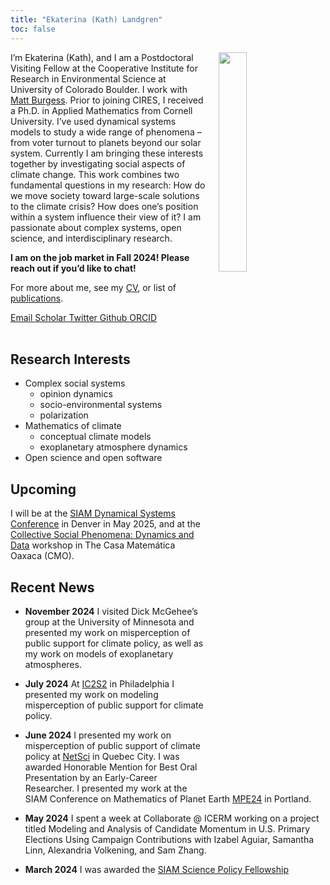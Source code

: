 ```yaml
---
title: "Ekaterina (Kath) Landgren"
toc: false
---
```


<img src="/assets/images/headshot.png" width="30%" hspace="20" align="right">
I'm Ekaterina (Kath),  and I am a Postdoctoral Visiting Fellow at the Cooperative Institute for Research in Environmental Science at University of Colorado Boulder. I work with [Matt Burgess](https://www.mattgburgess.ca). Prior to joining CIRES, I received a Ph.D. in Applied Mathematics from Cornell University. I've used dynamical systems models to study a wide range of phenomena -- from voter turnout to planets beyond our solar system.  Currently I am bringing these interests together by investigating social aspects of climate change. This work combines two fundamental questions in my research: How do we move society toward large-scale solutions to the climate crisis? How does one’s position within a system influence their view of it? I am passionate about complex systems, open science, and interdisciplinary research.

**I am on the job market in Fall 2024! Please reach out if you'd like to chat!**

For more about me, see my [CV](/assets/docs/CV.pdf), or list of [publications](/pages/publications.qmd). 

::: {.column-page-inset .text-center}
```{=html}
<a class="btn btn-outline-dark", href="mailto:ekaterina.landgren@colorado.edu" target="_blank" rel="noopener noreferrer">
    <i class="ai bi-envelope" role='img' aria-label='Email'></i> Email
</a>
<a class="btn btn-outline-dark", href="https://scholar.google.com/citations?user=pu9BpO0AAAAJ&hl" target="_blank" rel="noopener noreferrer">
    <i class="ai ai-google-scholar" role='img' aria-label='Google Scholar'></i> Scholar
</a>
<a class="btn btn-outline-dark", href="https://twitter.com/appliedkath" target="_blank" rel="noopener noreferrer">
    <i class="bi bi-twitter" role='img' aria-label='Twitter'></i> Twitter
</a>
<a class="btn btn-outline-dark", href="https://github.com/kathlandgren" target="_blank" rel="noopener noreferrer">
    <i class="bi bi-github" role='img' aria-label='Github'></i> Github
</a>
<a class="btn btn-outline-dark", href="https://orcid.org/0000-0001-6029-5216" target="_blank" rel="noopener noreferrer">
    <i class="ai ai-orcid" role='img' aria-label='ORCID'></i> ORCID
</a>
<br>
<br>
```
:::

## Research Interests
* Complex social systems
    + opinion dynamics
    + socio-environmental systems
    + polarization

* Mathematics of climate 
    + conceptual climate models 
    + exoplanetary atmosphere dynamics

* Open science and open software

## Upcoming
I will be at the [SIAM Dynamical Systems Conference](https://www.siam.org/conferences-events/siam-conferences/ds25/) in Denver in May 2025, and at the [Collective Social Phenomena: Dynamics and Data](https://www.birs.ca/events/2025/5-day-workshops/25w5326) workshop in The Casa Matemática Oaxaca (CMO). 

## Recent News

* **November 2024** 
I visited Dick McGehee's group at the University of Minnesota and presented my work on misperception of public support for climate policy, as well as my work on models of exoplanetary atmospheres.

* **July 2024** 
At [IC2S2](https://ic2s2-2024.org/topics) in Philadelphia I presented my work on modeling misperception of public support for climate policy.

* **June 2024**
I presented my work on misperception of public support of climate policy at [NetSci](https://netsci2024.com) in Quebec City. I was awarded Honorable Mention for Best Oral Presentation by an Early-Career Researcher. 
I presented my work at the SIAM Conference on Mathematics of Planet Earth [MPE24](https://www.siam.org/conferences/cm/conference/mpe24) in Portland.

* **May 2024** I spent a week at Collaborate @ ICERM working on a project titled Modeling and Analysis of Candidate Momentum in U.S. Primary Elections Using Campaign Contributions with Izabel Aguiar, Samantha Linn, Alexandria Volkening, and Sam Zhang.

* **March 2024** I was awarded the [SIAM Science Policy Fellowship](https://sinews.siam.org/Details-Page/2024-siam-science-policy-fellows)

​